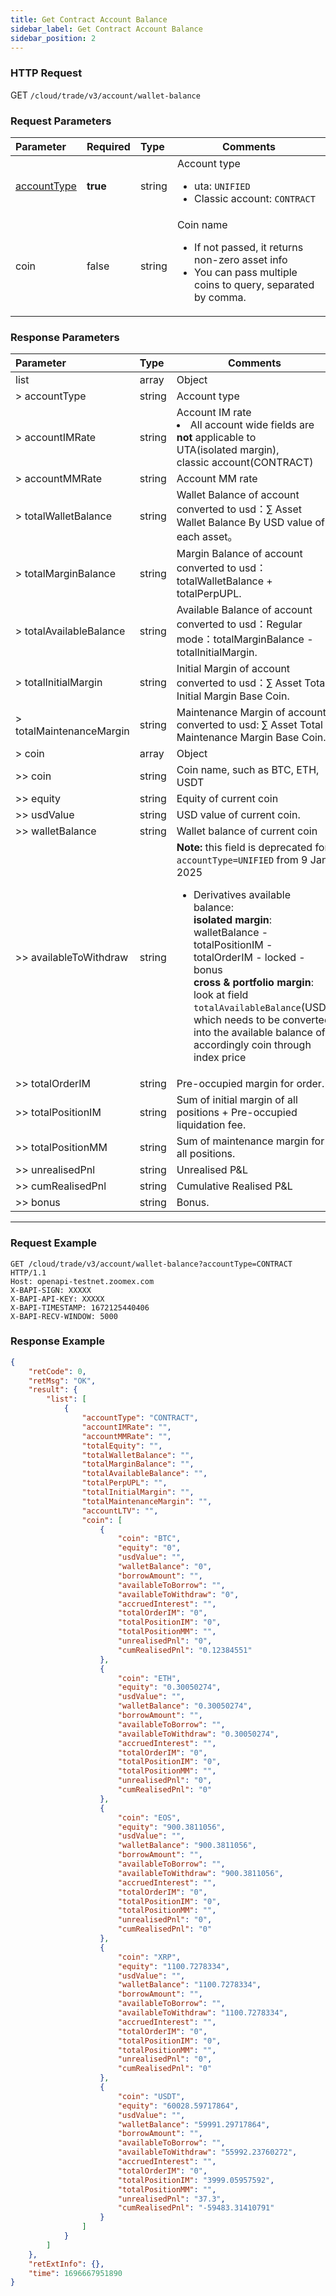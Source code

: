 ```yaml
---
title: Get Contract Account Balance
sidebar_label: Get Contract Account Balance
sidebar_position: 2
---
```


### HTTP Request
GET `/cloud/trade/v3/account/wallet-balance`

### Request Parameters
| Parameter | Required | Type | Comments|
|:----- |:-------|:-----|------ |
|[accountType](../enum#accounttype) |**true** |string |Account type <ul><li>uta: `UNIFIED`</li><li>Classic account: `CONTRACT`</li></ul> |
|coin |false |string |Coin name <ul><li>If not passed, it returns non-zero asset info</li><li>You can pass multiple coins to query, separated by comma. </li></ul>|

### Response Parameters
| Parameter | Type | Comments|
|:----- |:-----|----- |
|list |array |Object |
|> accountType |string |Account type|
|> accountIMRate |string |Account IM rate <li>All account wide fields are <b>not</b> applicable to <br/>UTA(isolated margin), <br/>classic account(CONTRACT)</li>|
|> accountMMRate |string |Account MM rate||> totalEquity |string |Equity of account converted to usd：Account Margin Balance Base Coin + Account Option Value Base Coin.|
|> totalWalletBalance |string |Wallet Balance of account converted to usd：∑ Asset Wallet Balance By USD value of each asset。|
|> totalMarginBalance |string |Margin Balance of account converted to usd：totalWalletBalance + totalPerpUPL.|
|> totalAvailableBalance |string |Available Balance of account converted to usd：Regular mode：totalMarginBalance - totalInitialMargin. |
|> totalInitialMargin |string |Initial Margin of account converted to usd：∑ Asset Total Initial Margin Base Coin. |
|> totalMaintenanceMargin |string |Maintenance Margin of account converted to usd: ∑ Asset Total Maintenance Margin Base Coin.|
|> coin |array |Object |
|>> coin |string |Coin name, such as BTC, ETH, USDT |
|>> equity |string |Equity of current coin |
|>> usdValue |string |USD value of current coin. |
|>> walletBalance |string |Wallet balance of current coin |
|>> availableToWithdraw |string |**Note:** this field is deprecated for `accountType=UNIFIED` from 9 Jan, 2025 <ul><li>Derivatives available balance: <br/><b>isolated margin</b>: walletBalance - totalPositionIM - totalOrderIM - locked - bonus<br/><b>cross & portfolio margin</b>: look at field `totalAvailableBalance`(USD), which needs to be converted into the available balance of accordingly coin through index price</li></ul>|
|>> totalOrderIM |string |Pre-occupied margin for order.|
|>> totalPositionIM	|string	|Sum of initial margin of all positions + Pre-occupied liquidation fee.|
|>> totalPositionMM	|string |Sum of maintenance margin for all positions.|
|>> unrealisedPnl |string |Unrealised P&L |
|>> cumRealisedPnl |string |Cumulative Realised P&L |
|>> bonus |string |Bonus.|

---

### Request Example

```shell
GET /cloud/trade/v3/account/wallet-balance?accountType=CONTRACT HTTP/1.1
Host: openapi-testnet.zoomex.com
X-BAPI-SIGN: XXXXX
X-BAPI-API-KEY: XXXXX
X-BAPI-TIMESTAMP: 1672125440406
X-BAPI-RECV-WINDOW: 5000
```

### Response Example

```json
{
    "retCode": 0,
    "retMsg": "OK",
    "result": {
        "list": [
            {
                "accountType": "CONTRACT",
                "accountIMRate": "",
                "accountMMRate": "",
                "totalEquity": "",
                "totalWalletBalance": "",
                "totalMarginBalance": "",
                "totalAvailableBalance": "",
                "totalPerpUPL": "",
                "totalInitialMargin": "",
                "totalMaintenanceMargin": "",
                "accountLTV": "",
                "coin": [
                    {
                        "coin": "BTC",
                        "equity": "0",
                        "usdValue": "",
                        "walletBalance": "0",
                        "borrowAmount": "",
                        "availableToBorrow": "",
                        "availableToWithdraw": "0",
                        "accruedInterest": "",
                        "totalOrderIM": "0",
                        "totalPositionIM": "0",
                        "totalPositionMM": "",
                        "unrealisedPnl": "0",
                        "cumRealisedPnl": "0.12384551"
                    },
                    {
                        "coin": "ETH",
                        "equity": "0.30050274",
                        "usdValue": "",
                        "walletBalance": "0.30050274",
                        "borrowAmount": "",
                        "availableToBorrow": "",
                        "availableToWithdraw": "0.30050274",
                        "accruedInterest": "",
                        "totalOrderIM": "0",
                        "totalPositionIM": "0",
                        "totalPositionMM": "",
                        "unrealisedPnl": "0",
                        "cumRealisedPnl": "0"
                    },
                    {
                        "coin": "EOS",
                        "equity": "900.3811056",
                        "usdValue": "",
                        "walletBalance": "900.3811056",
                        "borrowAmount": "",
                        "availableToBorrow": "",
                        "availableToWithdraw": "900.3811056",
                        "accruedInterest": "",
                        "totalOrderIM": "0",
                        "totalPositionIM": "0",
                        "totalPositionMM": "",
                        "unrealisedPnl": "0",
                        "cumRealisedPnl": "0"
                    },
                    {
                        "coin": "XRP",
                        "equity": "1100.7278334",
                        "usdValue": "",
                        "walletBalance": "1100.7278334",
                        "borrowAmount": "",
                        "availableToBorrow": "",
                        "availableToWithdraw": "1100.7278334",
                        "accruedInterest": "",
                        "totalOrderIM": "0",
                        "totalPositionIM": "0",
                        "totalPositionMM": "",
                        "unrealisedPnl": "0",
                        "cumRealisedPnl": "0"
                    },
                    {
                        "coin": "USDT",
                        "equity": "60028.59717864",
                        "usdValue": "",
                        "walletBalance": "59991.29717864",
                        "borrowAmount": "",
                        "availableToBorrow": "",
                        "availableToWithdraw": "55992.23760272",
                        "accruedInterest": "",
                        "totalOrderIM": "0",
                        "totalPositionIM": "3999.05957592",
                        "totalPositionMM": "",
                        "unrealisedPnl": "37.3",
                        "cumRealisedPnl": "-59483.31410791"
                    }
                ]
            }
        ]
    },
    "retExtInfo": {},
    "time": 1696667951890
}
```

